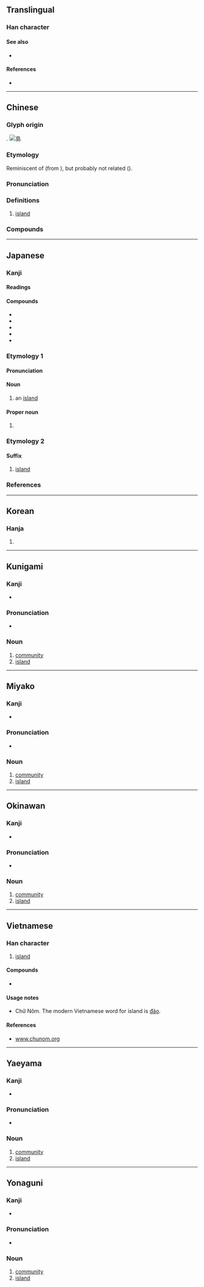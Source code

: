 {{also|岛|嶋|嶌|嶹}}
{{character info/new}}
==Translingual==

===Han character===
{{Han char|rn=46|rad=山|as=07|sn=10|four=27727|canj=HAYU}}

====See also====
* {{l|mul|sc=Hani|嶼}}

====References====
* {{Han ref|kx=0312.040|dkj=08108|dj=0612.110|hdz=10775.140|uh=5CF6|ud=23798|bh=AE71|bd=44657}}

----

==Chinese==
{{zh-forms|s=岛|alt=㠀,嶋,嶌}}
{{zh-wp}}

===Glyph origin===
{{Han etym}}
{{Han compound|鳥|山|ls=psc|c1=p|c2=s|t2=mountain}}.
[[Image:Island_near_Fiji.jpg|thumb|right|島]]

===Etymology===
Reminiscent of {{cog|mnw|လ္ကံ}} (from {{cog|mkh-pro|*tkɔɔʔ}}), but probably not related ({{zh-ref|Schuessler, 2007}}).

{{etystub|zh}}

===Pronunciation===
{{zh-pron
|m=dǎo
|c=dou2
|c-t=au2
|h=pfs=tó;gd=dau3
|mn=xm,zz,tn,kh,km,tc:tó/qz,tp,hc,yl,mg,lk,sx:tó͘
|mn-t=dao2
|md=dō̤
|w=2tau
|mc=y
|oc=y
|ma=y
|cat=n
}}

===Definitions===
{{zh-hanzi}}

# [[island]]

===Compounds===
{{zh-der|孤島|厄爾巴島|島弧|島宇宙|巴里島|中途島|愛德華島|島洲|勿里洞島|丕林島|中南半島|希臘群島|分向島|山東半島|廣島|巽他群島|巴芬島|安全島|半島|南沙群島|團沙群島|伊斯特島|伊豆半島|巴丹半島|嵊泗列島|島瘦郊寒|島狀丘陵|島民|島嶼防線|島夷|島國|九龍半島|北島|列島|交通島|庫頁島|安汶島|冰島漁夫|島嶼|印度半島|威克島|人工島|亞速群島|呂宋島|中沙群島|千島群島|冰島|南洋群島|寶島|分道島|恆春半島|塞班島|爪哇島|東加群島|秦皇島|歐胡島|班艾島|本島|比基尼島|班達群島|硫磺群島|砂島|澎湖群島|社會群島|珊瑚島|海峽群島|皮島|海島|瓊州島|琉球群島|班克斯島|沖積島|熱島效應|環島|東沙群島|曼哈坦島|朝鮮半島|群島|西沙群島|薩摩斯島|絕島|蓬萊仙島|金銀島|關島|綠色矽島|鹿兒島|綠島|蓬島|郊寒島瘦|馬來群島|荒島|胰島素|群島主義|馬來半島|雷州半島|離島|西西里島|蘭氏小島|長島|西蘭島|葫蘆島|遼東半島|香料群島|赤道群島|舟山群島|西奈半島|太陽島}}

{{zh-cat|Elementary}}

----

==Japanese==

===Kanji===
{{ja-kanji|grade=3|rs=山07}}

====Readings====
{{ja-readings
|goon=とう
|kanon=とう
|kun=しま-
|nanori=しま
}}

====Compounds====
* {{ja-r|群%島|ぐん%とう}}
* {{ja-r|島%影|しま%かげ}}
* {{ja-r|島%嶼|とう%しょ}}
* {{ja-r|列%島|れっ%とう}}
* {{ja-r|宝%島|たから%じま}}

===Etymology 1===
{{ja-kanjitab|しま|yomi=k}}
{{rfe|lang=ja}}

====Pronunciation====
{{ja-pron|しま|acc=o|acc_ref=NHK|y=k}}

====Noun====
{{ja-noun|しま}}

# an [[island]]

{{topics|ja|Landforms|sort=しま}}

====Proper noun====
{{ja-pos|proper|しま}}

# {{surname|lang=ja|sort=しま}}

===Etymology 2===
{{ja-kanjitab|とう|yomi=o}}
{{rfe|lang=ja}}

====Suffix====
{{ja-pos|suffix|とう}}

# [[island]] {{qual|in place names}}

===References===
<references/>

----

==Korean==

===Hanja===
{{ko-hanja/new|섬|도}}

# {{defn|lang=ko|sort=山07}}

----

==Kunigami==

===Kanji===
{{head|xug|kanji}}

* {{ja-readings|kun=[[しまー]] (shimaa)}}

===Pronunciation===
* {{IPA|/ɕimaː/|lang=xug}}

===Noun===
{{head|xug|noun|hiragana|しまー|romaji|shimaa}}

# [[community]]
# [[island]]

----

==Miyako==

===Kanji===
{{head|mvi|kanji}}

* {{ja-readings|kun=[[すま]] (suma)}}

===Pronunciation===
* {{IPA|/ss̩ma/|lang=mvi}}

===Noun===
{{head|mvi|noun|hiragana|すま|romaji|suma}}

# [[community]]
# [[island]]

----

==Okinawan==

===Kanji===
{{head|ryu|kanji}}

* {{ja-readings|kun=[[しま]] (shima)}}

===Pronunciation===
* {{IPA|/ɕima/|lang=ryu}}

===Noun===
{{head|ryu|noun|hiragana|しま|romaji|shima}}

# [[community]]
# [[island]]

----

==Vietnamese==

===Han character===
{{vi-hantu|[[đảo]], [[láo]]|rs=山07}}

# [[island]]

====Compounds====
* {{l|vi|半島|tr=[[bán đảo]]}}

====Usage notes====
* Chữ Nôm. The modern Vietnamese word for island is [[đảo]].

====References====
* [http://www.chunom.org/pages/島 www.chunom.org]

----

==Yaeyama==

===Kanji===
{{head|rys|kanji}}

* {{ja-readings|kun=[[しぃま]] (sïma)}}

===Pronunciation===
* {{IPA|/sɨma/|lang=rys}}

===Noun===
{{head|rys|noun|hiragana|しぃま|romaji|sïma}}

# [[community]]
# [[island]]

----

==Yonaguni==

===Kanji===
{{head|yoi|kanji}}

* {{ja-readings|kun=[[ちま]] (chima)}}

===Pronunciation===
* {{IPA|/t͡ɕima/|lang=yoi}}

===Noun===
{{head|yoi|noun|hiragana|ちま|romaji|chima}}

# [[community]]
# [[island]]